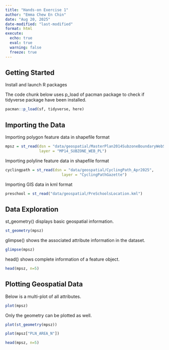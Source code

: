 ```yaml
---
title: "Hands-on Exercise 1"
author: "Emma Chew En Chin"
date: "Aug 20, 2025"
date-modified: "last-modified"
format: html
execute: 
  echo: true
  eval: true
  warning: false
  freeze: true
---
```


## Getting Started

Install and launch R packages

The code chunk below uses p_load of pacman package to check if tidyverse package have been installed.

```r
pacman::p_load(sf, tidyverse, here)
```

## Importing the Data

Importing polygon feature data in shapefile format

```r
mpsz = st_read(dsn = "data/geospatial/MasterPlan2014SubzoneBoundaryWebSHP", 
               layer = "MP14_SUBZONE_WEB_PL")
```
Importing polyline feature data in shapefile format

```r
cyclingpath = st_read(dsn = "data/geospatial/CyclingPath_Apr2025", 
                         layer = "CyclingPathGazette")
```
Importing GIS data in kml format
```r
preschool = st_read("data/geospatial/PreSchoolsLocation.kml")
```
## Data Exploration
st_geometry() displays basic geospatial information.
```r
st_geometry(mpsz)
```
glimpse() shows the associated attribute information in the dataset.
```r
glimpse(mpsz)
```
head() shows complete information of a feature object.
```r
head(mpsz, n=5)  
```
## Plotting Geospatial Data
Below is a multi-plot of all attributes.
```r
plot(mpsz)
```
Only the geometry can be plotted as well.
```r
plot(st_geometry(mpsz))
```

```r
plot(mpsz["PLN_AREA_N"])
```

```r
head(mpsz, n=5)  
```